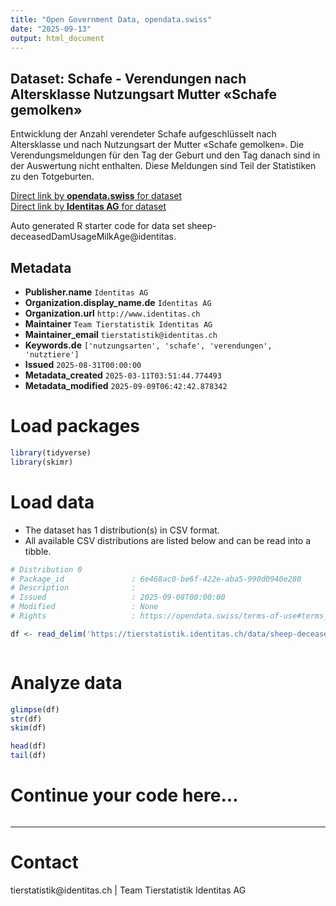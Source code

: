 ```yaml
---
title: "Open Government Data, opendata.swiss"
date: "2025-09-13"
output: html_document
---
```


## Dataset: Schafe - Verendungen nach Altersklasse Nutzungsart Mutter «Schafe gemolken»

Entwicklung der Anzahl verendeter Schafe aufgeschlüsselt nach Altersklasse und nach Nutzungsart der Mutter «Schafe gemolken». Die Verendungsmeldungen für den Tag der Geburt und den Tag danach sind in der Auswertung nicht enthalten. Diese Meldungen sind Teil der Statistiken zu den Totgeburten.

[Direct link by **opendata.swiss** for dataset](https://opendata.swiss/de/dataset/schafe-verendungen-nach-altersklasse-nutzungsart-mutter-schafe-gemolken)<br>
[Direct link by **Identitas AG** for dataset](https://tierstatistik.identitas.ch/)

Auto generated R starter code for data set sheep-deceasedDamUsageMilkAge@identitas.

## Metadata

- **Publisher.name** `Identitas AG`
- **Organization.display_name.de** `Identitas AG`
- **Organization.url** `http://www.identitas.ch`
- **Maintainer** `Team Tierstatistik Identitas AG`
- **Maintainer_email** `tierstatistik@identitas.ch`
- **Keywords.de** `['nutzungsarten', 'schafe', 'verendungen', 'nutztiere']`
- **Issued** `2025-08-31T00:00:00`
- **Metadata_created** `2025-03-11T03:51:44.774493`
- **Metadata_modified** `2025-09-09T06:42:42.878342`


# Load packages

```r

library(tidyverse)
library(skimr)

```

# Load data

-   The dataset has 1 distribution(s) in CSV format.
-   All available CSV distributions are listed below and can be read into a tibble.

```r

# Distribution 0
# Package_id               : 6e468ac0-be6f-422e-aba5-990d0940e280
# Description              : 
# Issued                   : 2025-09-08T00:00:00
# Modified                 : None
# Rights                   : https://opendata.swiss/terms-of-use#terms_by

df <- read_delim('https://tierstatistik.identitas.ch/data/sheep-deceasedDamUsageMilkAge.csv')



```

# Analyze data

```r

glimpse(df)
str(df)
skim(df)

head(df)
tail(df)

```

# Continue your code here...

```r

```

------------------------------------------------------------------------

# Contact

tierstatistik@identitas.ch | Team Tierstatistik Identitas AG
